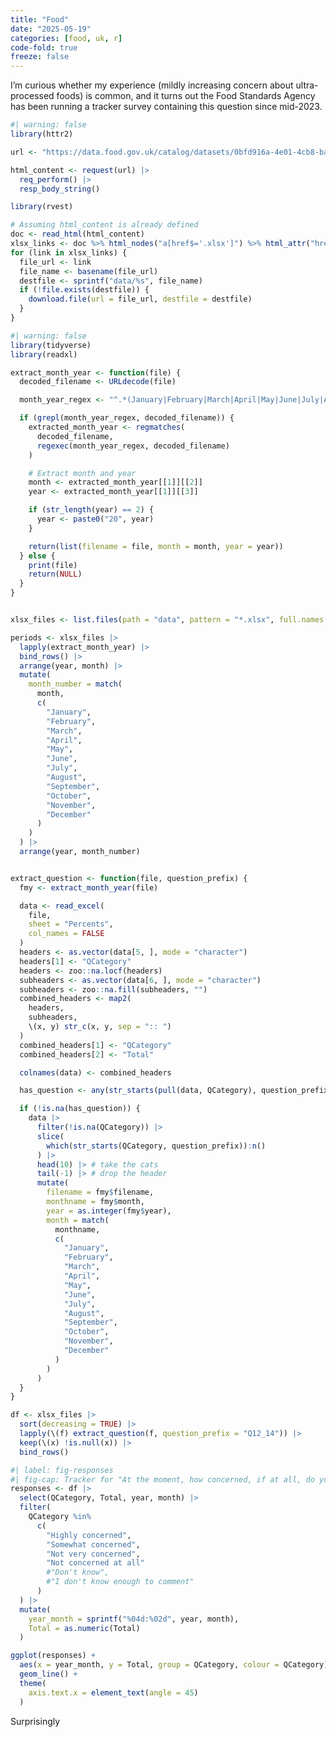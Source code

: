 ```yaml
---
title: "Food"
date: "2025-05-19"
categories: [food, uk, r]
code-fold: true
freeze: false
---
```


I'm curious whether my experience (mildly increasing concern about ultra-processed foods) is common, and it turns out the Food Standards Agency has been running a tracker survey containing this question since mid-2023.


```r
#| warning: false
library(httr2)

url <- "https://data.food.gov.uk/catalog/datasets/0bfd916a-4e01-4cb8-ba16-763f0b36b50c"

html_content <- request(url) |>
  req_perform() |>
  resp_body_string()

library(rvest)

# Assuming html_content is already defined
doc <- read_html(html_content)
xlsx_links <- doc %>% html_nodes("a[href$='.xlsx']") %>% html_attr("href")
for (link in xlsx_links) {
  file_url <- link
  file_name <- basename(file_url)
  destfile <- sprintf("data/%s", file_name)
  if (!file.exists(destfile)) {
    download.file(url = file_url, destfile = destfile)
  }
}
```


```r
#| warning: false
library(tidyverse)
library(readxl)

extract_month_year <- function(file) {
  decoded_filename <- URLdecode(file)

  month_year_regex <- "^.*(January|February|March|April|May|June|July|August|September|October|November|December)\\s?(\\d{2}|\\d{4}).*.xlsx$"

  if (grepl(month_year_regex, decoded_filename)) {
    extracted_month_year <- regmatches(
      decoded_filename,
      regexec(month_year_regex, decoded_filename)
    )

    # Extract month and year
    month <- extracted_month_year[[1]][[2]]
    year <- extracted_month_year[[1]][[3]]

    if (str_length(year) == 2) {
      year <- paste0("20", year)
    }

    return(list(filename = file, month = month, year = year))
  } else {
    print(file)
    return(NULL)
  }
}


xlsx_files <- list.files(path = "data", pattern = "*.xlsx", full.names = TRUE)

periods <- xlsx_files |>
  lapply(extract_month_year) |>
  bind_rows() |>
  arrange(year, month) |>
  mutate(
    month_number = match(
      month,
      c(
        "January",
        "February",
        "March",
        "April",
        "May",
        "June",
        "July",
        "August",
        "September",
        "October",
        "November",
        "December"
      )
    )
  ) |>
  arrange(year, month_number)


extract_question <- function(file, question_prefix) {
  fmy <- extract_month_year(file)

  data <- read_excel(
    file,
    sheet = "Percents",
    col_names = FALSE
  )
  headers <- as.vector(data[5, ], mode = "character")
  headers[1] <- "QCategory"
  headers <- zoo::na.locf(headers)
  subheaders <- as.vector(data[6, ], mode = "character")
  subheaders <- zoo::na.fill(subheaders, "")
  combined_headers <- map2(
    headers,
    subheaders,
    \(x, y) str_c(x, y, sep = ":: ")
  )
  combined_headers[1] <- "QCategory"
  combined_headers[2] <- "Total"

  colnames(data) <- combined_headers

  has_question <- any(str_starts(pull(data, QCategory), question_prefix))

  if (!is.na(has_question)) {
    data |>
      filter(!is.na(QCategory)) |>
      slice(
        which(str_starts(QCategory, question_prefix)):n()
      ) |>
      head(10) |> # take the cats
      tail(-1) |> # drop the header
      mutate(
        filename = fmy$filename,
        monthname = fmy$month,
        year = as.integer(fmy$year),
        month = match(
          monthname,
          c(
            "January",
            "February",
            "March",
            "April",
            "May",
            "June",
            "July",
            "August",
            "September",
            "October",
            "November",
            "December"
          )
        )
      )
  }
}

df <- xlsx_files |>
  sort(decreasing = TRUE) |>
  lapply(\(f) extract_question(f, question_prefix = "Q12_14")) |>
  keep(\(x) !is.null(x)) |>
  bind_rows()
```

```r
#| label: fig-responses
#| fig-cap: Tracker for "At the moment, how concerned, if at all, do you personally feel about ultra-processed, or over-processing of food?"
responses <- df |>
  select(QCategory, Total, year, month) |>
  filter(
    QCategory %in%
      c(
        "Highly concerned",
        "Somewhat concerned",
        "Not very concerned",
        "Not concerned at all"
        #"Don't know",
        #"I don't know enough to comment"
      )
  ) |>
  mutate(
    year_month = sprintf("%04d:%02d", year, month),
    Total = as.numeric(Total)
  )

ggplot(responses) +
  aes(x = year_month, y = Total, group = QCategory, colour = QCategory) +
  geom_line() +
  theme(
    axis.text.x = element_text(angle = 45)
  )
```

Surprisingly